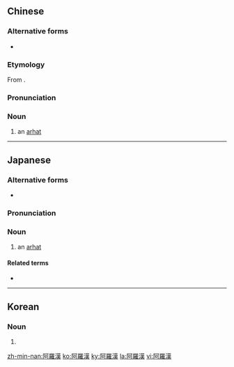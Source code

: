 {{also|阿罗汉}}
==Chinese==
{{zh-forms|s=阿罗汉|gloss=-}}
{{wikipedia|lang=zh}}

===Alternative forms===
* {{zh-l|羅漢}}

===Etymology===
From {{etyl|sa|zh}} {{m|sa|sc=Deva|अर्हत्|tr=árhat||[[worthy]] of [[worship]]}}.

===Pronunciation===
{{zh-pron
|m=āluóhàn
|c=aa3 lo4 hon3
|cat=n
}}

===Noun===
{{zh-noun}}

# {{lb|zh|Buddhism}} an [[arhat]]

----

==Japanese==
{{wikipedia|lang=ja}}
{{ja-kanjitab|あ|ら|かん|yomi=o}}

===Alternative forms===
* {{ja-r|羅漢|らかん}}

===Pronunciation===
{{ja-pron|acc=2|y=o|あらかん}}

===Noun===
{{ja-noun|あらかん}}

# {{lb|ja|Buddhism|sort=あらかん}} an [[arhat]]

====Related terms====
* {{ja-r|阿羅漢果|あらかんか}}

----

==Korean==
{{ko-hanjatab}}

===Noun===
{{ko-noun|hangeul=아라한}}

# {{hanja form of|아라한|[[arhat]]}}

[[zh-min-nan:阿羅漢]]
[[ko:阿羅漢]]
[[ky:阿羅漢]]
[[la:阿羅漢]]
[[vi:阿羅漢]]